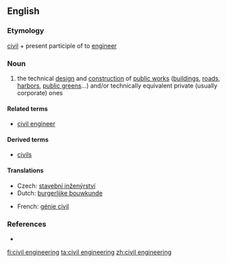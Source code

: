 ==English==
{{wikipedia}}

===Etymology===
[[civil]] + present participle of to [[engineer]]

===Noun===
{{en-noun|-}}

# the technical [[design]] and [[construction]] of [[public works]] ([[building]]s, [[road]]s, [[harbor]]s, [[public green]]s...) and/or technically equivalent private (usually corporate) ones

====Related terms====
* [[civil engineer]]

====Derived terms====
* [[civils]]

====Translations====
{{trans-top|technical design and construction of public works and/or equivalent private ones}}
* Czech: [[stavební inženýrství]] {{n}}
* Dutch: [[burgerlijke bouwkunde]]
{{trans-mid}}
* French: [[génie civil]] {{m}}
{{trans-bottom}}

===References===
* {{R:Websters}}

[[fi:civil engineering]]
[[ta:civil engineering]]
[[zh:civil engineering]]